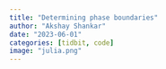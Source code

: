 ```yaml
---
title: "Determining phase boundaries"
author: "Akshay Shankar"
date: "2023-06-01"
categories: [tidbit, code]
image: "julia.png"
---
```

